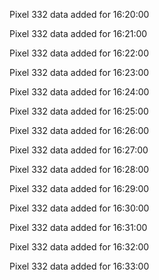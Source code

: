Pixel 332 data added for 16:20:00

Pixel 332 data added for 16:21:00

Pixel 332 data added for 16:22:00

Pixel 332 data added for 16:23:00

Pixel 332 data added for 16:24:00

Pixel 332 data added for 16:25:00

Pixel 332 data added for 16:26:00

Pixel 332 data added for 16:27:00

Pixel 332 data added for 16:28:00

Pixel 332 data added for 16:29:00

Pixel 332 data added for 16:30:00

Pixel 332 data added for 16:31:00

Pixel 332 data added for 16:32:00

Pixel 332 data added for 16:33:00

